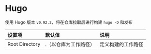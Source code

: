 # Hugo

使用 Hugo 版本 `v0.92.2`，将在仓库拉取后进行构建 `hugo -D` 和发布

| 设置项 | 默认值 | 说明 |
| :--- | :--- | :--- |
| Root Directory | .（以仓库为工作路径） | 定义构建的工作路径 |